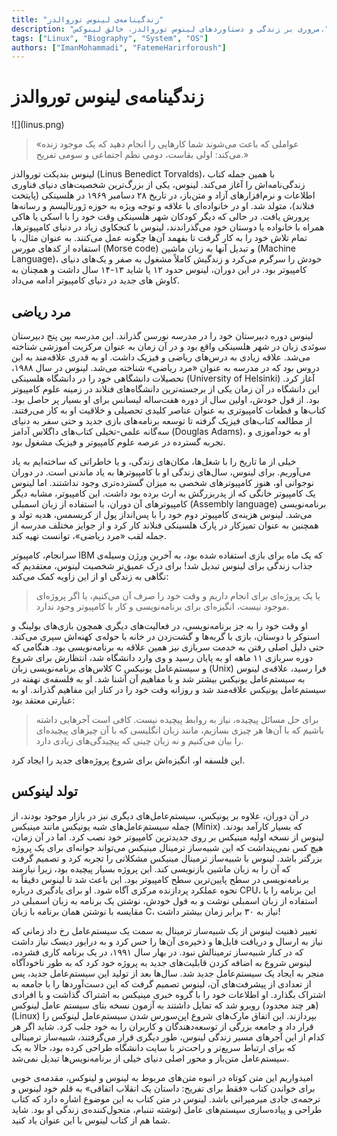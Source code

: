 ```yaml
---
title: "زندگینامه‌ی لینوس توروالدز"
description: "مروری بر زندگی و دستاوردهای لینوس توروالدز، خالق لینوکس."
tags: ["Linux", "Biography", "System", "OS"]
authors: ["ImanMohammadi", "FatemeHarirforoush"]
---
```


# زندگینامه‌ی لینوس توروالدز

<div style={{ textAlign: "center" }}>
  <div style={{}}>![](linus.png)</div>
</div>

> «عواملی که باعث می‌شوند شما کارهایی را انجام دهید که یک موجود زنده می‌کند: اولی بقاست، دومی نظم اجتماعی و سومی تفریح.»

لینوس بندیکت توروالدز (Linus Benedict Torvalds)، با همین جمله کتاب زندگی‌نامه‌‌اش را آغاز می‌کند. لینوس، یکی از بزرگ‌ترین شخصیت‌های دنیای فناوری اطلاعات و نرم‌افزارهای آزاد و متن‌باز، در تاریخ ۲۸ دسامبر ۱۹۶۹ در هلسینکی (پایتخت فنلاند)، متولد شد. او در خانواده‌ای با علاقه و توجه ویژه به حوزه ژورنالیسم و رسانه‌ها پرورش یافت. در حالی که دیگر کودکان شهر هلسینکی وقت خود را با اسکی یا هاکی همراه با خانواده یا دوستان خود می‌گذراندند، لینوس با کنجکاوی زیاد در دنیای کامپیوترها، تمام تلاش خود را به کار گرفت تا بفهمد آن‌ها چگونه عمل می‌کنند. به عنوان مثال، با استفاده از کدهای مورس (Morse code) و تبدیل آنها به زبان ماشین (Machine Language)، خودش را سرگرم می‌کرد و زندگیش کاملاً مشغول به صفر و یک‌های دنیای کامپیوتر بود. در این دوران، لینوس حدود ۱۲ یا شاید ۱۳-۱۴ سال داشت و همچنان به کاوش های جدید در دنیای کامپیوتر ادامه می‌داد.

## مرد ریاضی

لینوس دوره دبیرستان خود را در مدرسه نورسن گذراند. این مدرسه بین پنج دبیرستان سوئدی زبان در شهر هلسینکی واقع بود و در آن زمان به عنوان مرکزیت آموزشی شناخته می‌شد. علاقه زیادی به درس‌های ریاضی و فیزیک داشت. او به قدری علاقه‌مند به این دروس بود که در مدرسه به عنوان «مرد ریاضی» شناخته می‌شد. لینوس در سال ۱۹۸۸، تحصیلات دانشگاهی خود را در دانشگاه هلسینکی (University of Helsinki) آغاز کرد. این دانشگاه در آن زمان یکی از برجسته‌ترین دانشگاه‌های فنلاند در زمینه علوم کامپیوتر بود. از قول خودش، اولین سال از دوره هفت‌ساله لیسانس برای او بسیار پر حاصل بود. کتاب‌ها و قطعات کامپیوتری به عنوان عناصر کلیدی تحصیلی و خلاقیت او به کار می‌رفتند. از مطالعه کتاب‌های فیزیک گرفته تا توسعه برنامه‌های بازی جدید و حتی سفر به دنیای سه‌گانه علمی-تخیلی کتاب‌های داگلاس آدامز (Douglas Adams)، او به خودآموزی و تجربه گسترده در عرصه علوم کامپیوتر و فیزیک مشغول بود.

خیلی از ما تاریخ را با شغل‌ها، مکان‌های زندگی، و یا خاطراتی که ساخته‌ایم به یاد می‌آوریم. برای لینوس، سال‌های زندگی او با کامپیوترها به یاد ماندنی است. در دوران نوجوانی او، هنوز کامپیوترهای شخصی به میزان گسترده‌تری وجود نداشتند. اما لینوس یک کامپیوتر خانگی که از پدربزرگش به ارث برده بود داشت. این کامپیوتر، مشابه دیگر کامپیوترهای آن دوران، با استفاده از زبان اسمبلی (Assembly language) برنامه‌نویسی می‌شد. لینوس هزینه‌ی کامپیوتر دوم خود را با پس‌انداز پول از کریسمس، هدیه تولد و همچنین به عنوان تمیزکار در پارک هلسینکی فنلاند کار کرد و از جوایز مختلف مدرسه از جمله لقب «مرد ریاضی»، توانست تهیه کند.

سرانجام، کامپیوتر IBM که یک ماه برای بازی استفاده شده بود، به آخرین ورژن وسیله‌ی جذاب زندگی برای لینوس تبدیل شد! برای درک عمیق‌تر شخصیت لینوس، معتقدیم که نگاهی به زندگی او از این زاویه کمک می‌کند:

> یا یک پروژه‌ای برای انجام داریم و وقت خود را صرف آن می‌کنیم، یا اگر پروژه‌ای موجود نیست، انگیزه‌ای برای برنامه‌نویسی و کار با کامپیوتر وجود ندارد.

او وقت خود را به جز برنامه‌نویسی، در فعالیت‌های دیگری همچون بازی‌های بولینگ و اسنوکر با دوستان، بازی با گربه‌ها و گشت‌زدن در خانه با حوله‌ی کهنه‌اش سپری می‌کند. حتی دلیل اصلی رفتن به خدمت سربازی نیز همین علاقه به برنامه‌نویسی بود. هنگامی که دوره سربازی ۱۱ ماهه او به پایان رسید و وی وارد دانشگاه شد، انتظارش برای شروع کلاس‌های برنامه‌نویسی زبان C و سیستم‌عامل یونیکس (Unix) فرا رسید، علاقه‌ی لینوس به سیستم‌عامل یونیکس بیشتر شد و با مفاهیم آن آشنا شد. او به فلسفه‌ی نهفته در سیستم‌عامل یونیکس علاقه‌مند شد و روزانه وقت خود را در کنار این مفاهیم گذراند. او به عبارتی معتقد بود:

> برای حل مسائل پیچیده، نیاز به روابط پیچیده نیست. کافی است آجرهایی داشته باشیم که با آن‌ها هر چیزی بسازیم، مانند زبان انگلیسی که با آن چیزهای پیچیده‌ای را بیان می‌کنیم و نه زبان چینی که پیچیدگی‌های زیادی دارد.

این فلسفه او، انگیزه‌اش برای شروع پروژه‌های جدید را ایجاد کرد.

## تولد لینوکس

در آن دوران، علاوه بر یونیکس، سیستم‌عامل‌های دیگری نیز در بازار موجود بودند، از جمله سیستم‌عامل‌های شبه یونیکس مانند مینیکس (Minix) که بسیار کارآمد بودند. لینوس از نسخه اولیه مینیکس بر روی جدیدترین کامپیوتر خود نصب کرد. اما در آن زمان، هیچ کس نمی‌پنداشت که این شبیه‌ساز ترمینال مینیکس می‌تواند جوانه‌ای برای یک پروژه بزرگتر باشد. لینوس با شبیه‌ساز ترمینال مینیکس مشکلاتی را تجربه کرد و تصمیم گرفت که آن را به زبان ماشین بازنویسی کند. این پروژه بسیار پیچیده بود، زیرا نیازمند برنامه‌نویسی در سطح پایین‌ترین سطح کامپیوتر بود. این باعث شد تا لینوس دقیقاً به نحوه عملکرد پردازنده مرکزی آگاه شود. او برای یادگیری درباره CPU، این برنامه را با استفاده از زبان اسمبلی نوشت و به قول خودش، نوشتن یک برنامه به زبان اسمبلی در مقایسه با نوشتن همان برنامه با زبان C، نیاز به ۳۰ برابر زمان بیشتر داشت!

تغییر ذهنیت لینوس از یک شبیه‌ساز ترمینال به سمت یک سیستم‌عامل رخ داد زمانی که نیاز به ارسال و دریافت فایل‌ها و ذخیره‌ی آن‌ها را حس کرد و به درایور دیسک نیاز داشت که در کنار شبیه‌ساز ترمینالش نبود. در بهار سال ۱۹۹۱، در یک برنامه کاری فشرده، لینوس شروع به اضافه کردن قابلیت‌های جدید به پروژه خود کرد که به طور ناخودآگاه منجر به ایجاد یک سیستم‌عامل جدید شد. سال‌ها بعد از تولید این سیستم‌عامل جدید، پس از تعدادی از پیشرفت‌های آن، لینوس تصمیم گرفت که این دست‌آوردها را با جامعه به اشتراک بگذارد. او اطلاعات خود را با گروه خبری مینیکس به اشتراک گذاشت و با افرادی (هر چند محدود) روبرو شد که تمایل داشتند به آزمون نسخه بتای سیستم عامل لینوکس (Linux) بپردازند. این اتفاق مارک‌های شروع اپن‌سورس شدن سیستم‌عامل لینوکس را قرار داد و جامعه بزرگی از توسعه‌دهندگان و کاربران را به خود جلب کرد. شاید اگر هر کدام از این آجرهای مسیر زندگی لینوس، طور دیگری قرار می‌گرفتند، شبیه‌ساز ترمینالی که برای ارتباط سریع‌تر و راحت‌تر با سایت دانشگاه طراحی کرده بود، حالا به یک سیستم‌عامل متن‌باز و محور اصلی دنیای خیلی از برنامه‌نویس‌ها تبدیل نمی‌شد.

امیدواریم این متن کوتاه در انبوه متن‌های مربوط به لینوس و لینوکس، مقدمه‌ی خوبی برای خواندن کتاب «فقط برای تفریح: داستان یک انقلاب اتفاقی» به قلم خود لینوس و ترجمه‌ی جادی میرمیرانی باشد. لینوس در متن کتاب به این موضوع اشاره دارد که کتاب طراحی و پیاده‌سازی سیستم‌های عامل (نوشته تننبام، متحول‌کننده‌ی زندگی او بود. شاید شما هم از کتاب لینوس با این عنوان یاد کنید.
